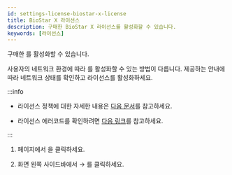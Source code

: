 ```yaml
---
id: settings-license-biostar-x-license
title: BioStar X 라이선스
description: 구매한 BioStar X 라이선스를 활성화할 수 있습니다.
keywords: [라이선스]
---
```


구매한 <Cmd sid='setting.menu.license.biostarXLicense' />를 활성화할 수 있습니다.

사용자의 네트워크 환경에 따라 <Cmd sid='setting.menu.license.biostarXLicense' />를 활성화할 수 있는 방법이 다릅니다. 제공하는 안내에 따라 네트워크 상태를 확인하고 라이선스를 활성화하세요.

:::info

* 라이선스 정책에 대한 자세한 내용은 [다음 문서](licensing)를 참고하세요.

* 라이선스 에러코드를 확인하려면 [다음 링크](https://reprisesoftware.com/docs/isv/appendix/appendix-b-rlm-status-values.html)를 참고하세요.

:::

1. <Cmd sid='shell.header.launcher' /> 페이지에서 <Cmd sid='shell.header.setting' />을 클릭하세요.

1. 화면 왼쪽 사이드바에서 <Cmd sid='setting.menu.license.root' /> → <Cmd sid='setting.menu.license.biostarXLicense' />를 클릭하세요.


<DocumentA />